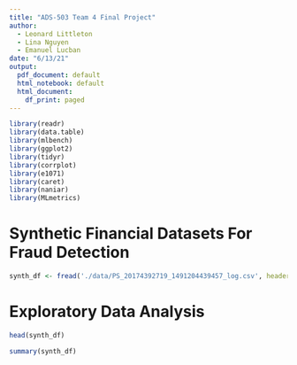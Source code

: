```yaml
---
title: "ADS-503 Team 4 Final Project"
author:
  - Leonard Littleton
  - Lina Nguyen
  - Emanuel Lucban
date: "6/13/21"
output:
  pdf_document: default
  html_notebook: default
  html_document:
    df_print: paged
---
```


```r
library(readr)
library(data.table)
library(mlbench)
library(ggplot2)
library(tidyr)
library(corrplot)
library(e1071)
library(caret)
library(naniar)
library(MLmetrics)
```


# Synthetic Financial Datasets For Fraud Detection

```r
synth_df <- fread('./data/PS_20174392719_1491204439457_log.csv', header = TRUE)
```

# Exploratory Data Analysis

```r
head(synth_df)
```
```r
summary(synth_df)
```
